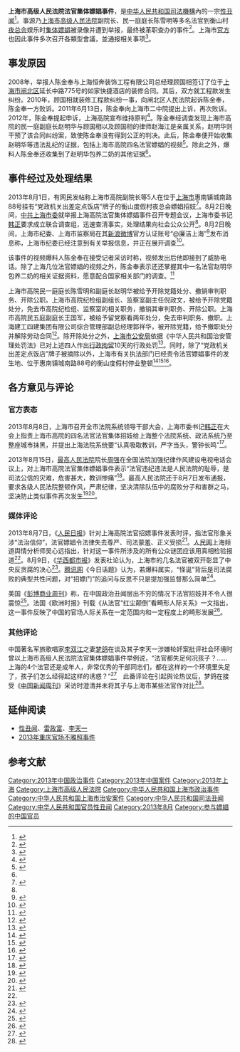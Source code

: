 '''上海市高级人民法院法官集体嫖娼事件'''，是[[中华人民共和国|中华人民共和国]][[司法機構|司法機構]]內的一宗[[性丑闻|性丑闻]]<ref>{{cite web | url=http://www.qyrb.com/epaper/content/20130806/ArticelA09003FM.htm | title=上海法官性丑闻法官被爆4套房 | publisher=清远日报 | accessdate=2013-11-07 | archive-date=2013-11-14 | archive-url=https://web.archive.org/web/20131114011152/http://www.qyrb.com/epaper/content/20130806/ArticelA09003FM.htm | dead-url=yes }}</ref>。事源乃[[上海市|上海市]][[高级人民法院|高级人民法院]]副院长、民一庭庭长陈雪明等多名法官到衡山村[[夜总会|夜总会]]娱乐时[[嫖娼|集体嫖娼]]被录像并遭到举报，最终被革职查办的事件<ref>{{cite news | url=http://www.legaldaily.com.cn/locality/content/2013-08/13/content_4764086.htm | title=从上海法官集体召嫖事件谈基层法院公信力建设 | publisher=法制网 | date=2013-08-05 | accessdate=2013-09-17 | archive-date=2014-12-16 | archive-url=https://web.archive.org/web/20141216023828/http://www.legaldaily.com.cn/locality/content/2013-08/13/content_4764086.htm | dead-url=no }}</ref>。上海市[[上海市人民政府|官方]]也因此事件多次召开各類型會議，並通报相关事项<ref name="上海开会">{{cite news | url=http://finance.huanqiu.com/data/2013-08/4221004.html | title=韩正谈法官嫖娼事件：任何情况下都不得越雷池 | publisher=环球网 | date=2013年8月5日 | accessdate=2013-09-30 | archive-url=https://web.archive.org/web/20130926094130/http://finance.huanqiu.com/data/2013-08/4221004.html | archive-date=2013年9月26日 | dead-url=yes }}</ref>。

== 事发原因 ==
2008年，举报人陈金奉与上海恒奔装饰工程有限公司总经理顾国相签订了位于[[上海市|上海市]][[闸北区|闸北区]]延长中路775号的如家快捷酒店的装修合同。其后，双方就工程款发生纠纷。2010年，顾国相就装修工程款纠纷一事，向闸北区人民法院起诉陈金奉，陈金奉一方败诉。2011年6月13日，陈金奉向上海市二中院提出上诉，再次败诉。2012年，陈金奉提起申诉，上海高院宣布维持原判<ref name="三联生活周刊">{{cite news | url=http://news.sina.com.cn/c/2013-08-16/114227966907.shtml | title=法官招嫖事件爆料人：曾报警但有人替法官顶包 | publisher=三联生活周刊 | date=2013年8月5日 | accessdate=2013-09-30 | archive-date=2019-05-10 | archive-url=https://web.archive.org/web/20190510052041/http://news.sina.com.cn/c/2013-08-16/114227966907.shtml | dead-url=no }}</ref>。陈金奉经调查发现上海市高院的民一庭副庭长赵明华与顾国相以及顾国相的律师赵海江是亲属关系，赵明华则干预了该合同纠纷案，致使陈金奉没有得到公正的判决。此后，陈金奉便开始收集赵明华等违法乱纪的证据，包括上海市高院四名法官嫖娼的视频<ref>{{cite news | url=http://hk.crntt.com/doc/1026/6/2/2/102662256.html | title=上海法官被曝集体嫖娼地点为机关出差定点饭店 | publisher=中评社 | date=2013年8月4日 | accessdate=2013-09-30 | archive-date=2019-05-09 | archive-url=https://web.archive.org/web/20190509205249/http://hk.crntt.com/doc/1026/6/2/2/102662256.html | dead-url=no }}</ref>。除此之外，爆料人陈金奉还收集到了赵明华包养二奶的其他证据<ref name="南海网" />。

== 事件经过及处理结果 ==
2013年8月1日，有网民发帖称上海市高院副院长等5人在位于[[上海市|上海市]]惠南镇城南路88号挂有“党政机关出差定点饭店”牌子的衡山度假村夜总会嫖娼招妓<ref>{{cite news | url=http://news.jxnews.com.cn/system/2013/08/28/012603156.shtml | title=上海法官被曝集体嫖娼地点为机关出差定点饭店 | publisher=人民网 | date=2013年8月28日 | accessdate=2013-09-30 | archive-date=2019-05-09 | archive-url=https://web.archive.org/web/20190509212139/http://news.jxnews.com.cn/system/2013/08/28/012603156.shtml | dead-url=no }}</ref>。8月2日晚间，[[中共上海市委|中共上海市委]]就举报上海高院法官集体嫖娼事件召开专题会议，上海市委书记[[韩正|韩正]]要求成立联合调查组，迅速查清事实，处理结果向社会公众公开<ref name="上海开会" />。8月2日晚间，上海市纪委、上海市监察局在其[[新浪微博|新浪微博]]官方认证账号“@廉洁上海”<ref>{{cite news | url=http://shzw.eastday.com/shzw/G/20130614/u1ai106991.html | title=上海市纪委市监察局开通政务微博“廉洁上海” | publisher=东方网 | date=2013-06-14 | accessdate=2013-09-30 | archive-date=2016-03-04 | archive-url=https://web.archive.org/web/20160304132355/http://shzw.eastday.com/shzw/G/20130614/u1ai106991.html | dead-url=no }}</ref>发布消息称，上海市纪委已经注意到有关举报信息，并正在展开调查<ref>{{cite news | url=http://www.infzm.com/content/93174 | title=上海高院参与嫖娼法官被开除党籍、提请开除公职 | publisher=南方周末 | date=2013-06-14 | accessdate=2013-09-17 | deadurl=yes | archiveurl=https://archive.is/20130830070033/http://www.infzm.com/content/93174 | archivedate=2013-08-30 }}</ref>。

该事件的视频爆料人陈金奉在接受记者采访时称，视频发出后他即接到了威胁电话。除了上海几位法官嫖娼的视频之外，陈金奉表示还还掌握其中一名法官赵明华包养二奶的相关证据资料，愿意配合国家相关部门的调查。<ref name="南海网">{{cite news | url=http://www.hinews.cn/news/system/2013/08/05/015914008.shtml | title=上海法官被曝招嫖的真正“内幕” | publisher=南海网独家评论 | date=2013年8月5日 | accessdate=2013-09-30 | archive-date=2019-05-10 | archive-url=https://web.archive.org/web/20190510053448/http://www.hinews.cn/news/system/2013/08/05/015914008.shtml | dead-url=no }}</ref>

上海市高院民一庭庭长陈雪明和副庭长赵明华被给予开除党籍处分、撤销审判职务、开除公职。上海市高院纪检组副组长、监察室副主任倪政文，被给予开除党籍处分，免去市高院纪检组、监察室的相关职务，撤销其审判职务、开除公职。上海市高院民五庭副庭长王国军，被给予留党察看两年处分，免去审判职务、撤职。上海建工四建集团有限公司综合管理部副总经理郭祥华，被开除党籍，给予撤职处分并解除劳动合同<ref name="上海法官集体招嫖细节披露">{{cite news | url=http://gzdaily.dayoo.com/html/2013-08/07/content_2346558.htm | title=上海法官集体招嫖细节披露：养身馆小姐陪睡 | publisher=广州日报 | date=2013年8月7日 | accessdate=2013-09-30 | deadurl=yes | archiveurl=https://web.archive.org/web/20130811081618/http://gzdaily.dayoo.com/html/2013-08/07/content_2346558.htm | archivedate=2013年8月11日 }}</ref>。除开除处分之外，[[上海市公安局|上海市公安局]]依据《中华人民共和国治安管理处罚法》已对上述四人作出[[行政拘留|行政拘留]]10天的行政处罚<ref>{{cite news | url=http://news.cutv.com/fz/2013-8-7/1375840843863.shtml | title=涉嫌嫖娼法官赵明华陈雪明倪正文郭祥华被行政拘留 | publisher=CUTV | date=2013-08-07 | accessdate=2013-09-17 | deadurl=yes | archiveurl=https://web.archive.org/web/20130926005430/http://news.cutv.com/fz/2013-8-7/1375840843863.shtml | archivedate=2013-09-26 }}</ref>。同时，除了“党政机关出差定点饭店”牌子被摘除以外，上海市有关执法部门已经责令法官嫖娼事件的发生地、位于惠南镇城南路88号的衡山度假村停业整顿<ref>{{cite news | url=http://news.xinhuanet.com/fortune/2013-08/07/c_125127067.htm | title=上海招嫖法官被“双开” 衡山度假村停业整顿 | publisher=国际金融报 | date=2013年8月8日 | accessdate=2013-09-30 | archive-date=2013-08-11 | archive-url=https://web.archive.org/web/20130811163105/http://news.xinhuanet.com/fortune/2013-08/07/c_125127067.htm | dead-url=no }}</ref><ref>{{cite news | url=http://www.chinanews.com/shipin/cnstv/2013/08-05/news267391.shtml | title=探访上海法官集体嫖娼事发地:"定点饭店"牌已摘 | publisher=中国新闻网 | date=2013-06-14 | accessdate=2013-09-30 | archive-date=2020-01-14 | archive-url=https://web.archive.org/web/20200114191654/http://www.chinanews.com/shipin/cnstv/2013/08-05/news267391.shtml | dead-url=no }}</ref><ref>{{cite news | url=http://www.gov.cn/jrzg/2013-08/06/content_2462391.htm | title=上海公布法官“集体嫖娼”事件处理结果 | publisher=新华社 | date=2013-09-30 | accessdate=2013-09-30 | archive-date=2018-01-28 | archive-url=https://web.archive.org/web/20180128074830/http://www.gov.cn/jrzg/2013-08/06/content_2462391.htm | dead-url=no }}</ref>。

== 各方意见与评论 ==
=== 官方表态 ===
2013年8月8日，上海市召开全市法院系统领导干部大会，上海市委书记[[韩正|韩正]]在大会上指责上海市高院的四名法官法官集体招妓给上海整个法院系统、政法系统乃至整座城市抹黑，并提出上海法院系统要“认真吸取教训，严字当头，警钟长鸣”<ref>{{cite news | url=http://politics.inewsweek.cn/20130808/detail-67906.html | title=韩正：法官集体召妓给上海抹黑 | publisher=inewsweek | date=2013年8月8日 | accessdate=2013-09-30 | deadurl=yes | archiveurl=https://archive.is/20130830073540/http://politics.inewsweek.cn/20130808/detail-67906.html | archivedate=2013年8月30日 }}</ref>。

2013年8月15日，[[中华人民共和国最高人民法院|最高人民法院]]院长[[周强|周强]]在全国法院加强纪律作风建设电视电话会议上，对上海市高院法官集体嫖娼事件表示“法官违纪违法是人民法院的耻辱，是司法公信的灾难，危害甚大，教训惨痛”<ref>{{cite web | url=http://www.legaldaily.com.cn/locality/content/2013-08/16/content_4770086.htm?node=37232 | title=周强谈上海法官招妓案：法官违法是司法公信灾难 | publisher=法制网 | date=2013年8月16日 | accessdate=2013-09-30 | archive-date=2013-09-27 | archive-url=https://web.archive.org/web/20130927143223/http://www.legaldaily.com.cn/locality/content/2013-08/16/content_4770086.htm?node=37232 | dead-url=no }}</ref>。最高人民法院还于8月7日发布通报，要求各级人民法院整顿作风，严肃纪律，坚决清除队伍中的腐败分子和害群之马，坚决防止类似事件再次发生<ref>{{cite web | url=http://legal.people.com.cn/n/2013/0807/c42510-22483234.html | title=最高人民法院公开通报赵明华陈雪明等法官违纪违法案件　要求各级人民法院坚决清除腐败分子和害群之马 | publisher=人民网 | date=2013-08-07 | accessdate=2013-10-01 | quote=最高人民法院7日发出《关于上海市高级人民法院赵明华、陈雪明等法官违纪违法案件的情况通报》（以下简称《通报》），要求各级人民法院整顿作风，严肃纪律，坚决清除队伍中的腐败分子和害群之马，坚决防止类似事件再次发生。 | archive-date=2016-11-13 | archive-url=https://web.archive.org/web/20161113213234/http://legal.people.com.cn/n/2013/0807/c42510-22483234.html | dead-url=no }}</ref><ref>{{cite web |deadurl=no |url=http://news.xinhuanet.com/legal/2013-08/07/c_116854986.htm |title=最高法院通报赵明华、陈雪明等法官违纪违法案件 |publisher=新华网 |date=2013-08-07 |accessdate=2013-10-01 |archiveurl=https://web.archive.org/web/20130925194907/http://news.xinhuanet.com/legal/2013-08/07/c_116854986.htm |archivedate=2013-09-25 }}</ref>。

=== 媒体评论 ===
2013年8月7日，《[[人民日报|人民日报]]》针对上海高院法官招嫖事件发表时评，指法官形象关涉“法治信仰”，法官嫖娼令法律失去尊严、司法蒙羞、正义受损<ref name="人民时评">{{cite news | url=http://fujian.people.com.cn/n/2013/0807/c181466-19254614.html | title=人民时评：法官形象关涉“法治信仰” | publisher=人民日报 | date=2013年8月7日 | accessdate=2013-09-30 | deadurl=yes | archiveurl=https://archive.is/20130930030019/http://fujian.people.com.cn/n/2013/0807/c181466-19254614.html | archivedate=2013年9月30日 }}</ref>。[[人民网|人民网]]上海频道舆情分析师吴心远指出，针对这一事件所涉及的所有公众谜团应该用真相检验报道<ref name="人民时评" />。8月9日，《[[华西都市报|华西都市报]]》发表社论认为，上海市的几名法官被双开彰显了中央反贪腐的决心<ref>{{cite news | url=http://www.legaldaily.com.cn/locality/content/2013-08/09/content_4748763.htm?node=31358 | title=双开嫖娼法官彰显反贪“零容忍” | publisher=法制网 | date=2013-08-09 | accessdate=2013-09-30 | archive-date=2014-12-16 | archive-url=https://web.archive.org/web/20141216022933/http://www.legaldaily.com.cn/locality/content/2013-08/09/content_4748763.htm?node=31358 | dead-url=no }}</ref>。[[腾讯公司|腾讯网]]《今日话题》认为，若爆料属实，“怪诞”背后是司法腐败的典型共性问题，对“招嫖门”的追问与反思不只是提加强监督那么简单<ref>{{cite web |deadurl=no |url=http://view.news.qq.com/intouchtoday/index.htm?2510 |title=法官“集体招嫖门”猫腻有几多 |publisher=腾讯网 今日话题 |date=2013-08-05 |accessdate=2013-10-01 |archiveurl=https://web.archive.org/web/20130806090706/http://view.news.qq.com/intouchtoday/index.htm?2510 |archivedate=2013-08-06 }}</ref>。

美国《[[彭博商业周刊|彭博商业周刊]]》称，在中国政治丑闻层出不穷的情况下法官招妓并不令人很震惊<ref>{{cite news |url=http://www.bloomberg.com/news/2013-08-07/judges-hire-prostitutes-china-isn-t-shocked.html |title=Judges Hire Prostitutes, China Isn't Shocked |publisher=Bloomberg |date=2013-08-07 |accessdate=2013-09-30 |deadurl=no |language=en |archiveurl=https://web.archive.org/web/20130828233658/http://www.bloomberg.com//news/2013-08-07/judges-hire-prostitutes-china-isn-t-shocked.html |archivedate=2013-08-28 }}</ref>。法国《欧洲时报》刊载《从法官“红尘颠倒”看畸形人际关系》一文指出，这一事件反映了中国的官场人际关系在一定范围内和一定程度上的畸形发展<ref name="南都评论">{{cite news | url=http://ndnews.oeeee.com/html/201308/12/104991.html | title=双开嫖娼法官彰显反贪“零容忍” | publisher=南都评论 | date=2013年8月12日 | accessdate=2013-09-30 | deadurl=yes | archiveurl=https://web.archive.org/web/20131002133953/http://ndnews.oeeee.com/html/201308/12/104991.html | archivedate=2013年10月2日 }}</ref>。

===其他评论===
中国著名军旅歌唱家[[李双江|李双江]]之妻[[梦鸽|梦鸽]]在谈及其子李天一涉嫌轮奸案批评社会环境时曾以上海市高级人民法院法官集体嫖娼事件举例说，“法官都失足何况孩子？……上海的4个法官还是成年人，非常优秀的干部同志们，都在这样的一个环境里失足了，孩子们怎么经得起这样的诱惑？”<ref>{{cite news | title=双开嫖娼法官彰显反贪“零容忍” | url=http://ent.huanqiu.com/star/mingxing-neidi/2013-09/4319085.html | date=2013-08-09 | publisher=腾讯新闻 | accessdate=2013-09-04 | language=zh-hans | archive-date=2019-05-10 | archive-url=https://web.archive.org/web/20190510161500/http://ent.huanqiu.com/star/mingxing-neidi/2013-09/4319085.html | dead-url=no }}</ref>　此番评论在引起舆论热议后，梦鸽在接受《[[中国新闻周刊|中国新闻周刊]]》采访时澄清并未将其子与上海市某些法官作对比<ref>{{cite news| title=梦鸽：我没拿儿子和上海四个法官作对比| url=http://politics.inewsweek.cn/20130916/detail-71467-all.html| date=2013年9月16日| publisher=中国新闻周刊| accessdate=2013年9月30日| language=zh-hans| deadurl=yes| archiveurl=https://archive.is/20150604133521/http://politics.inewsweek.cn/20130916/detail-71467-all.html| archivedate=2015年6月4日}}</ref>。

== 延伸阅读 ==
*[[性丑闻|性丑闻]]、[[雷政富|雷政富]]、[[李天一|李天一]]
*[[2013年重庆官场不雅照事件|2013年重庆官场不雅照事件]]

== 参考文献 ==
{{Reflist|2}}

[[Category:2013年中国政治事件|Category:2013年中国政治事件]]
[[Category:2013年中国案件|Category:2013年中国案件]]
[[Category:2013年上海|Category:2013年上海]]
[[Category:上海市高级人民法院|Category:上海市高级人民法院]]
[[Category:中华人民共和国上海市政治事件|Category:中华人民共和国上海市政治事件]]
[[Category:中华人民共和国上海市治安案件|Category:中华人民共和国上海市治安案件]]
[[Category:中华人民共和国司法丑闻|Category:中华人民共和国司法丑闻]]
[[Category:中华人民共和国官员性丑闻|Category:中华人民共和国官员性丑闻]]
[[Category:2013年8月|Category:2013年8月]]
[[Category:参与嫖娼的中国官员|Category:参与嫖娼的中国官员]]